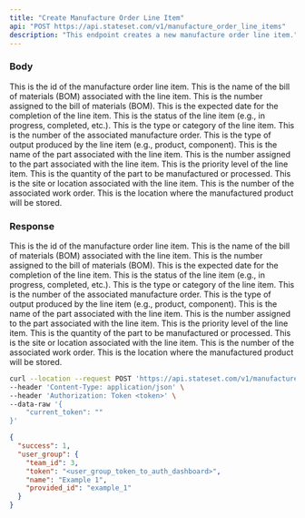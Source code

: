 ```yaml
---
title: "Create Manufacture Order Line Item"
api: "POST https://api.stateset.com/v1/manufacture_order_line_items"
description: "This endpoint creates a new manufacture order line item."
---
```


### Body

<ParamField body="id" type="string">
  This is the id of the manufacture order line item.
</ParamField>

<ParamField body="bom_name" type="string">
  This is the name of the bill of materials (BOM) associated with the line item.
</ParamField>

<ParamField body="bom_number" type="string">
  This is the number assigned to the bill of materials (BOM).
</ParamField>

<ParamField body="expected_date" type="date">
  This is the expected date for the completion of the line item.
</ParamField>

<ParamField body="line_status" type="string">
  This is the status of the line item (e.g., in progress, completed, etc.).
</ParamField>

<ParamField body="line_type" type="string">
  This is the type or category of the line item.
</ParamField>

<ParamField body="manufacture_order_number" type="string">
  This is the number of the associated manufacture order.
</ParamField>

<ParamField body="output_type" type="string">
  This is the type of output produced by the line item (e.g., product, component).
</ParamField>

<ParamField body="part_name" type="string">
  This is the name of the part associated with the line item.
</ParamField>

<ParamField body="part_number" type="string">
  This is the number assigned to the part associated with the line item.
</ParamField>

<ParamField body="priority" type="string">
  This is the priority level of the line item.
</ParamField>

<ParamField body="quantity" type="integer">
  This is the quantity of the part to be manufactured or processed.
</ParamField>

<ParamField body="site" type="string">
  This is the site or location associated with the line item.
</ParamField>

<ParamField body="work_order_number" type="string">
  This is the number of the associated work order.
</ParamField>

<ParamField body="yield_location" type="string">
  This is the location where the manufactured product will be stored.
</ParamField>


### Response

<ResponseField name="id" type="string">
  This is the id of the manufacture order line item.
</ResponseField>

<ResponseField name="bom_name" type="string">
  This is the name of the bill of materials (BOM) associated with the line item.
</ResponseField>

<ResponseField name="bom_number" type="string">
  This is the number assigned to the bill of materials (BOM).
</ResponseField>

<ResponseField name="expected_date" type="date">
  This is the expected date for the completion of the line item.
</ResponseField>

<ResponseField name="line_status" type="string">
  This is the status of the line item (e.g., in progress, completed, etc.).
</ResponseField>

<ResponseField name="line_type" type="string">
  This is the type or category of the line item.
</ResponseField>

<ResponseField name="manufacture_order_number" type="string">
  This is the number of the associated manufacture order.
</ResponseField>

<ResponseField name="output_type" type="string">
  This is the type of output produced by the line item (e.g., product, component).
</ResponseField>

<ResponseField name="part_name" type="string">
  This is the name of the part associated with the line item.
</ResponseField>

<ResponseField name="part_number" type="string">
  This is the number assigned to the part associated with the line item.
</ResponseField>

<ResponseField name="priority" type="string">
  This is the priority level of the line item.
</ResponseField>

<ResponseField name="quantity" type="integer">
  This is the quantity of the part to be manufactured or processed.
</ResponseField>

<ResponseField name="site" type="string">
  This is the site or location associated with the line item.
</ResponseField>

<ResponseField name="work_order_number" type="string">
  This is the number of the associated work order.
</ResponseField>

<ResponseField name="yield_location" type="string">
  This is the location where the manufactured product will be stored.
</ResponseField>

<RequestExample>

```bash cURL
curl --location --request POST 'https://api.stateset.com/v1/manufacture_order_line_items' \
--header 'Content-Type: application/json' \
--header 'Authorization: Token <token>' \
--data-raw '{
    "current_token": ""
}'
```

</RequestExample>

<ResponseExample>

```json Response
{
  "success": 1,
  "user_group": {
    "team_id": 3,
    "token": "<user_group_token_to_auth_dashboard>",
    "name": "Example 1",
    "provided_id": "example_1"
  }
}
```

</ResponseExample>
